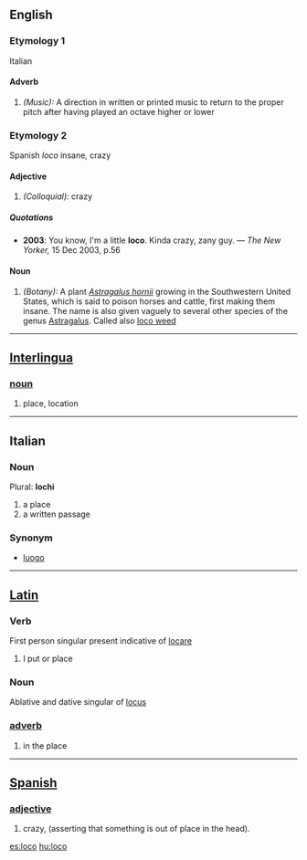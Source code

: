 ==English==
===Etymology 1===
Italian
====Adverb====
#''(Music):'' A direction in written or printed music to return to the proper pitch after having played an octave higher or lower

===Etymology 2===
Spanish ''loco'' insane, crazy
====Adjective====
#''(Colloquial):'' crazy
=====Quotations=====
*'''2003''': You know, I'm a little '''loco'''.  Kinda crazy, zany guy. &mdash; ''The New Yorker,'' 15 Dec 2003, p.56

====Noun====
#''(Botany):'' A plant ''[[Astragalus hornii]]'' growing in the Southwestern United States, which is said to poison horses and cattle, first making them insane. The name is also given vaguely to several other species of the genus [[Astragalus]]. Called also [[loco weed]]
----
== [[Interlingua]]==
===[[noun]]===
# place, location
----
== Italian ==
===Noun===
Plural: '''lochi'''

# a place
# a written passage

===Synonym===
*[[luogo]]

----

== [[Latin]]==
===Verb===
First person singular present indicative of [[locare]]
#I put or place
===Noun===
Ablative and dative singular of [[locus]]
===[[adverb]]===
# in the place
----
== [[Spanish]]==
===[[adjective]]===
# crazy, (asserting that something is out of place in the head).

[[es:loco]]
[[hu:loco]]